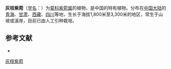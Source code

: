 {{Speciesbox
| name = 灰枝紫菀
| status = 
| status_system = 
| image =
| genus = Aster
| species = poliothamnus
| authority = Diels
}}

'''灰枝紫菀'''（[[学名|学名]]：{{lang|la|''Aster poliothamnus''}}）为[[菊科|菊科]][[紫菀属|紫菀属]]的植物，是中国的特有植物。分布在[[中国大陆|中国大陆]]的[[青海|青海]]、[[甘肃|甘肃]]、[[西藏|西藏]]、[[四川|四川]]等地，生长于海拔1,800米至3,300米的地区，常生于山坡或溪岸，目前已由人工引种栽培。

== 参考文献 ==
<div class="references-small">
* {{cite web| url =http://www.bioinfo.cn/db05/KmzwSpecies.php?action=view&id=4285| title =灰枝紫菀| work =《中国高等植物数据库全库》| publisher =中国科学院微生物研究所| author =昆明植物研究所| accessdate =2009-02-25| deadurl =yes| archiveurl =https://web.archive.org/web/20160305031941/http://www.bioinfo.cn/db05/KmzwSpecies.php?action=view&id=4285| archivedate =2016-03-05}}
</div>
{{Taxonbar|from=Q15231034}}

[[Category:紫菀属|灰枝紫菀]]


{{植物小作品}}